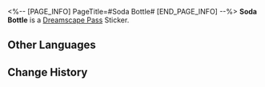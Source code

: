 <%-- [PAGE_INFO]
PageTitle=#Soda Bottle#
[END_PAGE_INFO] --%>
{{Stub|Location information}}
{{Item Infobox
|id          = 223309
|image       = Dreamscape Pass Sticker Soda Bottle.png{{subst:void|<!--$UPLOAD:<<SpriteOutput/TravelBrochure/StickFigures/223309.png>-<Dreamscape Pass Sticker Soda Bottle.png>-<Item Icons>>-->}}
|type        = Dreamscape Pass Sticker
|type2       = A Mirage of Shooting Stars Stickers
|invCategory = 
|rarity      = 4
|effect      = 
|description = Digital stickers that can be used to decorate the pages of the Dreamtour Handbook. They come in many different styles.
|source1     = [[Unlocked by Default]]
}}
{{Description|...Well, occasionally it could be blue, depending on its mood.}}
'''Soda Bottle''' is a [[Dreamscape Pass]] Sticker.

==Other Languages==
{{Other Languages
|en   = Soda Bottle
|zhs  = 汽水瓶
|zht  = 汽水瓶
|ja   = ソーダの瓶
|ko   = 소다수 병
|es   = Botella de refresco
|fr   = Bouteille de soda
|ru   = Бутылка содовой
|th   = ขวดน้ำอัดลม
|vi   = Chai Soda
|de   = Limonadenflasche
|id   = Botol Soda
|pt   = Garrafa de Refrigerante
}}

==Change History==
{{Change History|2.0}}